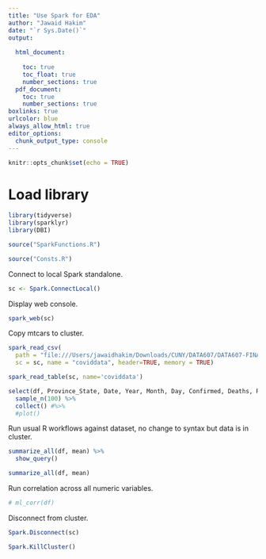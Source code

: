 ```yaml
---
title: "Use Spark for EDA"
author: "Jawaid Hakim"
date: "`r Sys.Date()`"
output:
  
  html_document:
    
    toc: true
    toc_float: true
    number_sections: true
  pdf_document: 
    toc: true
    number_sections: true
boxlinks: true
urlcolor: blue
always_allow_html: true
editor_options: 
  chunk_output_type: console
---
```


```r
knitr::opts_chunk$set(echo = TRUE)
```

# Load library

```r
library(tidyverse)
library(sparklyr)
library(DBI)
```

```r
source("SparkFunctions.R")
```

```r
source("Consts.R")
```

Connect to local Spark standalone.

```r
sc <- Spark.ConnectLocal()
```

Display web console.

```r
spark_web(sc)
```

Copy mtcars to cluster.

```r
spark_read_csv(
  path = "file:///Users/jawaidhakim/Downloads/CUNY/DATA607/DATA607-FINALPROJECT/data/processed/*/*/*.csv",
  sc = sc, name = "coviddata", header=TRUE, memory = TRUE)
```

```r
spark_read_table(sc, name='coviddata')
```

```r
select(df, Province_State, Date, Year, Month, Day, Confirmed, Deaths, Recovered, Active, Incident_Rate, People_Hospitalized, Case_Fatality_Ratio, Testing_Rate, Hospitalization_Rate) %>%
  sample_n(100) %>%
  collect() #%>%
  #plot()
```

Run usual R workflows against dataset, no change to syntax but data is in cluster.

```r
summarize_all(df, mean) %>%
  show_query()
```


```r
summarize_all(df, mean)
```

Run correlation across all numeric variables.

```r
# ml_corr(df)
```

Disconnect from cluster.

```r
Spark.Disconnect(sc)
```

```r
Spark.KillCluster()
```

